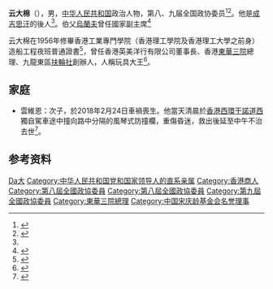 '''云大棉'''（{{bd|？||||catIdx=Y云}}），男，[[中华人民共和国|中华人民共和国]]政治人物，第八、九届全国政协委员<ref>{{cite web|url=http://news.163.com/09/0226/04/5327TFQS000136KA.html|title=中国人民政治协商会议第九届全国委员会|publisher=网易|access-date=2016-08-08|archive-url=https://web.archive.org/web/20150402123649/http://news.163.com/09/0226/04/5327TFQS000136KA.html|archive-date=2015-04-02|dead-url=yes}}</ref><ref>{{Cite web |url=http://www.capitalceo.com/common_emag/view_content.php?issue_no=110&pub_id=16&top_id=118&art_id=175570 |title=雲維熹 想給香港一條賽車道 |access-date=2016-08-08 |archive-url=https://web.archive.org/web/20160821211734/http://www.capitalceo.com/common_emag/view_content.php?issue_no=110&pub_id=16&top_id=118&art_id=175570 |archive-date=2016-08-21 |dead-url=yes }}</ref>。他是[[成吉思汗|成吉思汗]]的後人<ref name="appledaily0922"/>。伯父[[烏蘭夫|烏蘭夫]]曾任國家副主席<ref name="appledaily0922">{{cite news |url=http://hk.apple.nextmedia.com/news/art/20100922/14476501 |title=雲大棉長子婚變爭產外一章 雲維熹夥女友禁制前妻回大宅 |work=蘋果日報 |accessdate=2016-08-08 |archive-date=2017-09-25 |archive-url=https://web.archive.org/web/20170925141914/http://hk.apple.nextmedia.com/news/art/20100922/14476501 |dead-url=no }}</ref>

云大棉在1956年修畢香港工業專門學院（香港理工學院及香港理工大學之前身）造船工程夜班普通證書<ref>{{cite news |title=工專畢業典禮 學生成績優良 |url=https://mmis.hkpl.gov.hk/coverpage/-/coverpage/view?_coverpage_WAR_mmisportalportlet_hsf=%E7%95%A2%E6%A5%AD%E5%85%B8%E7%A6%AE&p_r_p_-1078056564_c=QF757YsWv5%2FH7zGe%2FKF%2BFEnYJyXmwQb7&_coverpage_WAR_mmisportalportlet_o=265&_coverpage_WAR_mmisportalportlet_actual_q=%28%20verbatim_dc.collection%3A%28%22Old%5C%20HK%5C%20Newspapers%22%29%20%29%20AND+%28%20%28%20allTermsMandatory%3A%28true%29%20OR+all_dc.title%3A%28%E7%95%A2%E6%A5%AD%E5%85%B8%E7%A6%AE%29%20OR+all_dc.creator%3A%28%E7%95%A2%E6%A5%AD%E5%85%B8%E7%A6%AE%29%20OR+all_dc.contributor%3A%28%E7%95%A2%E6%A5%AD%E5%85%B8%E7%A6%AE%29%20OR+all_dc.subject%3A%28%E7%95%A2%E6%A5%AD%E5%85%B8%E7%A6%AE%29%20OR+fulltext%3A%28%E7%95%A2%E6%A5%AD%E5%85%B8%E7%A6%AE%29%20OR+all_dc.description%3A%28%E7%95%A2%E6%A5%AD%E5%85%B8%E7%A6%AE%29%20%29%20%29&_coverpage_WAR_mmisportalportlet_sort_field=dc.publicationdate_bsort&_coverpage_WAR_mmisportalportlet_sort_order=desc&_coverpage_WAR_mmisportalportlet_filter=dc.publicationdate_dt%3A%5B1950-01-01T00%3A00%3A00Z+TO+1959-12-31T15%3A59%3A59Z%5D |page=7 |language= |publisher=華僑日報 | date=1956-11-15 |accessdate=2022-04-17 |quote= }}</ref>，曾任香港英美洋行有限公司董事長、香港[[東華三院|東華三院]]總理、九龍東區[[扶輪社|扶輪社]]創辦人，人稱玩具大王<ref>{{cite news |url=http://orientaldaily.on.cc/cnt/news/20130516/00176_081.html |title=法庭：雲大棉公司被頒令清盤 |work=東方日報 |accessdate=2016-08-08 |archive-date=2019-12-07 |archive-url=https://web.archive.org/web/20191207064120/https://orientaldaily.on.cc/cnt/news/20130516/00176_081.html |dead-url=no }}</ref>。

== 家庭 ==
* 雲維恩：次子，於2018年2月24日車禍喪生。他當天清晨於[[香港|香港]][[西環|西環]][[干諾道西|干諾道西]]獨自駕車途中撞向路中分隔的風琴式防撞欄，重傷昏迷，救出後延至中午不治去世<ref>{{Cite news |url=http://hk.on.cc/hk/bkn/cnt/news/20180224/bkn-20180224055134248-0224_00822_001.html |title=前全國政協雲大棉次子雲維恩　疑心臟病發炒車亡 |date=2018-02-24 |work=東網 |accessdate=2018-02-24 |archive-date=2019-11-15 |archive-url=https://web.archive.org/web/20191115080450/https://hk.on.cc/hk/bkn/cnt/news/20180224/bkn-20180224055134248-0224_00822_001.html |dead-url=no }}</ref>。

== 参考资料 ==
{{reflist}}

{{中国宋庆龄基金会第七届理事会}}

{{Authority control}}
{{DEFAULTSORT:Yun云}}
[[Category:雲姓|Da大]]
[[Category:中华人民共和国党和国家领导人的直系亲属|Category:中华人民共和国党和国家领导人的直系亲属]]
[[Category:香港商人|Category:香港商人]]
[[Category:第八屆全國政協委員|Category:第八屆全國政協委員]]
[[Category:第八屆全國政協委員|Category:第八屆全國政協委員]]
[[Category:第九屆全國政協委員|Category:第九屆全國政協委員]]
[[Category:東華三院總理|Category:東華三院總理]]
[[Category:中国宋庆龄基金会名誉理事|Category:中国宋庆龄基金会名誉理事]]